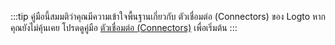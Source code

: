 :::tip
คู่มือนี้สมมติว่าคุณมีความเข้าใจพื้นฐานเกี่ยวกับ ตัวเชื่อมต่อ (Connectors) ของ Logto หากคุณยังไม่คุ้นเคย โปรดดูคู่มือ [ตัวเชื่อมต่อ (Connectors)](/connectors) เพื่อเริ่มต้น
:::
